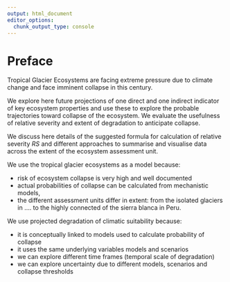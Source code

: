 ```yaml
---
output: html_document
editor_options: 
  chunk_output_type: console
---
```

# Preface {.unnumbered}

Tropical Glacier Ecosystems are facing extreme pressure due to climate change and face imminent collapse in this century.

We explore here future projections of one direct and one indirect indicator of key ecosystem properties and use these to explore the probable trajectories toward collapse of the ecosystem. We evaluate the usefulness of relative severity and extent of degradation to anticipate collapse.

We discuss here details of the suggested formula for calculation of relative severity $RS$ and different approaches to summarise and visualise data across the extent of the ecosystem assessment unit.



We use the tropical glacier ecosystems as a model because:

- risk of ecosystem collapse is very high and well documented
- actual probabilities of collapse can be calculated from mechanistic models,
- the different assessment units differ in extent: from the isolated glaciers in .... to the highly connected of the sierra blanca in Peru.

We use projected degradation of climatic suitability because:

- it is conceptually linked to models used to calculate probability of collapse
- it uses the same underlying variables models and scenarios
- we can explore different time frames (temporal scale of degradation)
- we can explore uncertainty due to different models, scenarios and collapse thresholds
